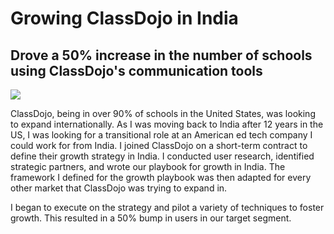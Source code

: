 
# **Growing ClassDojo in India**

## Drove a 50% increase in the number of schools using ClassDojo's communication tools

<div
  className="w-full flex justify-center items-center relative"
  style={{ background: "#509999" }}
>
  <Image
    src="/images/resume/classdojo.png"
    layout="intrinsic"
    width={400}
    height={400}
  />
</div>

ClassDojo, being in over 90% of schools in the United States, was looking to expand internationally. 
As I was moving back to India after 12 years in the US, I was looking for a transitional role at an American
ed tech company I could work for from India. I joined ClassDojo on a short-term contract to define their growth strategy in India.
I conducted user research, identified strategic partners, and wrote our playbook for growth in India. 
The framework I defined for the growth playbook was then adapted for every other market that ClassDojo was trying to expand in.

I began to execute on the strategy and pilot a variety of techniques to foster growth. This resulted in a 50% bump in users in our target segment.


